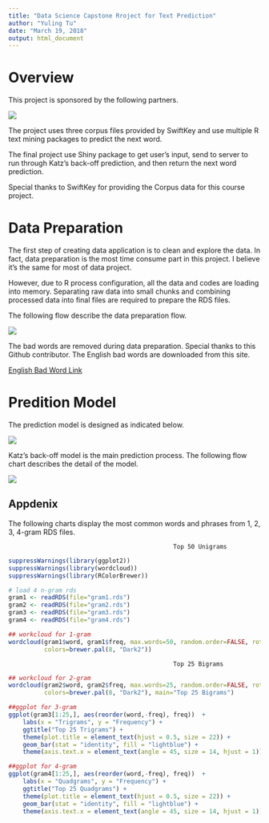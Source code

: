 ---
title: "Data Science Capstone Rroject for Text Prediction"
author: "Yuling Tu"
date: "March 19, 2018"
output: html_document
---

# Overview

This project is sponsored by the following partners.

![](allpartners.png)


The project uses three corpus files provided by SwiftKey and use multiple R text mining packages to predict the next word.  

The final project use Shiny package to get user's input, send to server to run through Katz's back-off prediction, and then return the next word prediction. 

Special thanks to SwiftKey for providing the Corpus data for this course project. 

# Data Preparation

The first step of creating data application is to clean and explore the data. In fact, data preparation is the most time consume part in this project. I believe it's the same for most of data project.  

However, due to R process configuration, all the data and codes are loading into memory. Separating raw data into small chunks and combining processed data into final files are required to prepare the RDS files.

The following flow describe the data preparation flow. 

![](datas.png)



The bad words are removed during data preparation.  Special thanks to this Github contributor. The English bad words are downloaded from this site.  

[English Bad Word Link](https://github.com/LDNOOBW/List-of-Dirty-Naughty-Obscene-and-Otherwise-Bad-Words/blob/master/en)


# Predition Model

The prediction model is designed as indicated below.

![](models.png)





Katz's back-off model is the main prediction process.  The following flow chart describes the detail of the model.

![](katzmodel.png)


## Appdenix

The following charts display the most common words and phrases from 1, 2, 3, 4-gram RDS files. 

                                                  Top 50 Unigrams

```{r, echo=FALSE, message=FALSE, warning=FALSE,fig.width=12, fig.height=8}
suppressWarnings(library(ggplot2))
suppressWarnings(library(wordcloud))
suppressWarnings(library(RColorBrewer))

# load 4 n-gram rds
gram1 <- readRDS(file="gram1.rds")
gram2 <- readRDS(file="gram2.rds")
gram3 <- readRDS(file="gram3.rds") 
gram4 <- readRDS(file="gram4.rds")

## workcloud for 1-gram
wordcloud(gram1$word, gram1$freq, max.words=50, random.order=FALSE, rot.per=0.25, 
          colors=brewer.pal(8, "Dark2"))
```

                                                  Top 25 Bigrams

```{r, echo=FALSE, fig.width=10, fig.height=6}
## workcloud for 2-gram
wordcloud(gram2$word, gram2$freq, max.words=25, random.order=FALSE, rot.per=0.25, 
          colors=brewer.pal(8, "Dark2"), main="Top 25 Bigrams")

##ggplot for 3-gram
ggplot(gram3[1:25,], aes(reorder(word,-freq), freq))  +
    labs(x = "Trigrams", y = "Frequency") +
    ggtitle("Top 25 Trigrams") +
    theme(plot.title = element_text(hjust = 0.5, size = 22)) +
    geom_bar(stat = "identity", fill = "lightblue") +
    theme(axis.text.x = element_text(angle = 45, size = 14, hjust = 1))

##ggplot for 4-gram
ggplot(gram4[1:25,], aes(reorder(word,-freq), freq))  +
    labs(x = "Quadgrams", y = "Frequency") +
    ggtitle("Top 25 Quadgrams") +
    theme(plot.title = element_text(hjust = 0.5, size = 22)) +
    geom_bar(stat = "identity", fill = "lightblue") +
    theme(axis.text.x = element_text(angle = 45, size = 14, hjust = 1)) 
```
